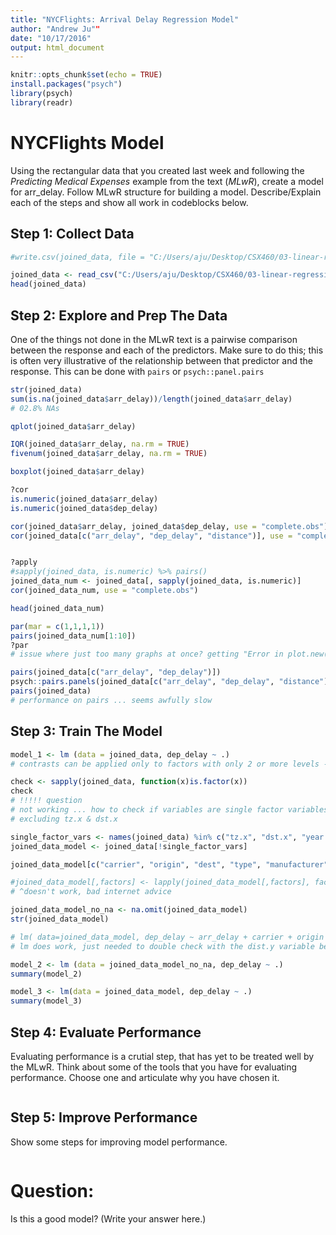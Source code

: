 ---
title: "NYCFlights: Arrival Delay Regression Model"
author: "Andrew Ju""
date: "10/17/2016"
output: html_document
---

```{r setup, include=FALSE}
knitr::opts_chunk$set(echo = TRUE)
install.packages("psych")
library(psych)
library(readr)
```

# NYCFlights Model

Using the rectangular data that you created last week and following the *Predicting Medical Expenses* example from the text (*MLwR*), create a model for arr_delay. Follow MLwR structure 
for building a model. Describe/Explain each of the steps and show all work in codeblocks below.


## Step 1: Collect Data 

```{r "Step 1: Collect Data" }
#write.csv(joined_data, file = "C:/Users/aju/Desktop/CSX460/03-linear-regression/HW2_joined_data.csv")

joined_data <- read_csv("C:/Users/aju/Desktop/CSX460/03-linear-regression/HW2_joined_data.csv")
head(joined_data)

```

## Step 2: Explore and Prep The Data


One of the things not done in the MLwR text is a pairwise comparison between the response and each of the predictors. Make sure to do this; this is often very illustrative of the relationship between that predictor and the response. This can be done with `pairs` or `psych::panel.pairs`


```{r "Step 2: Explore and Prep The Data" }

str(joined_data)
sum(is.na(joined_data$arr_delay))/length(joined_data$arr_delay)
# 02.8% NAs

qplot(joined_data$arr_delay)

IQR(joined_data$arr_delay, na.rm = TRUE)
fivenum(joined_data$arr_delay, na.rm = TRUE)

boxplot(joined_data$arr_delay)

?cor
is.numeric(joined_data$arr_delay)
is.numeric(joined_data$dep_delay)

cor(joined_data$arr_delay, joined_data$dep_delay, use = "complete.obs")
cor(joined_data[c("arr_delay", "dep_delay", "distance")], use = "complete.obs")


?apply
#sapply(joined_data, is.numeric) %>% pairs() 
joined_data_num <- joined_data[, sapply(joined_data, is.numeric)]
cor(joined_data_num, use = "complete.obs")

head(joined_data_num)

par(mar = c(1,1,1,1))
pairs(joined_data_num[1:10])
?par
# issue where just too many graphs at once? getting "Error in plot.new() : figure margins too large"

pairs(joined_data[c("arr_delay", "dep_delay")])
psych::pairs.panels(joined_data[c("arr_delay", "dep_delay", "distance")])
pairs(joined_data)
# performance on pairs ... seems awfully slow

```

## Step 3:  Train The Model

```{r "Step 3: Train The Model" }
model_1 <- lm (data = joined_data, dep_delay ~ .)
# contrasts can be applied only to factors with only 2 or more levels --> so drop single factor variables, I'm assuming

check <- sapply(joined_data, function(x)is.factor(x))
check
# !!!!! question
# not working ... how to check if variables are single factor variables? --> needed to export to CSV and manually check ... 
# excluding tz.x & dst.x

single_factor_vars <- names(joined_data) %in% c("tz.x", "dst.x", "year.x", "dst.y")
joined_data_model <- joined_data[!single_factor_vars]

joined_data_model[c("carrier", "origin", "dest", "type", "manufacturer", "model", "engine", "name.x", "name.y")] <- lapply(joined_data_model[c("carrier", "origin", "dest", "type", "manufacturer", "model", "engine", "name.x", "name.y")], factor)

#joined_data_model[,factors] <- lapply(joined_data_model[,factors], factor)
# ^doesn't work, bad internet advice 

joined_data_model_no_na <- na.omit(joined_data_model)
str(joined_data_model)

# lm( data=joined_data_model, dep_delay ~ arr_delay + carrier + origin + dest + model + distance + precip)
# lm does work, just needed to double check with the dist.y variable being a single factor

model_2 <- lm (data = joined_data_model_no_na, dep_delay ~ .)
summary(model_2)

model_3 <- lm(data = joined_data_model, dep_delay ~ .)
summary(model_3)


```

## Step 4: Evaluate Performance

Evaluating performance is a crutial step, that has yet to be treated well by the MLwR. Think about some of the tools that you have for evaluating performance.  Choose one and articulate why you have chosen it.

```{r "Step 4: Evaluate Performance" }

```


## Step 5: Improve Performance 

Show some steps for improving model performance.

```{r "Step 5: Improve Performance" }


```


# Question:

Is this a good model?  (Write your answer here.)

